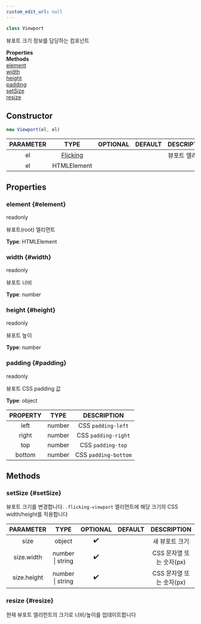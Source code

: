 ```yaml
---
custom_edit_url: null
---
```


```ts
class Viewport
```
뷰포트 크기 정보를 담당하는 컴포넌트

<div className="container">
  <div className="row mb-2"><div className="col col--6"><strong>Properties</strong></div><div className="col col--6"><strong>Methods</strong></div></div>
  <div className="row"><div className="col col--6"><a href="#element">element</a><br/><a href="#width">width</a><br/><a href="#height">height</a><br/><a href="#padding">padding</a></div><div className="col col--6"><a href="#setSize">setSize</a><br/><a href="#resize">resize</a></div></div>
</div>

## Constructor
```ts
new Viewport(el, el)
```
|PARAMETER|TYPE|OPTIONAL|DEFAULT|DESCRIPTION|
|:---:|:---:|:---:|:---:|:---:|
|el|[Flicking](Flicking)|||뷰포트 엘리먼트|
|el|HTMLElement||||

## Properties

### element {#element}

<div className="bulma-tags">
  <span className="bulma-tag is-warning">readonly</span>
</div>

뷰포트(root) 엘리먼트

**Type**: HTMLElement

### width {#width}

<div className="bulma-tags">
  <span className="bulma-tag is-warning">readonly</span>
</div>

뷰포트 너비

**Type**: number

### height {#height}

<div className="bulma-tags">
  <span className="bulma-tag is-warning">readonly</span>
</div>

뷰포트 높이

**Type**: number

### padding {#padding}

<div className="bulma-tags">
  <span className="bulma-tag is-warning">readonly</span>
</div>

뷰포트 CSS padding 값

**Type**: object

|PROPERTY|TYPE|DESCRIPTION|
|:---:|:---:|:---:|
|left|number|CSS `padding-left`|
|right|number|CSS `padding-right`|
|top|number|CSS `padding-top`|
|bottom|number|CSS `padding-bottom`|

## Methods

### setSize {#setSize}

<div className="bulma-tags">

</div>

뷰포트 크기를 변경합니다.
`.flicking-viewport` 엘리먼트에 해당 크기의 CSS width/height를 적용합니다

|PARAMETER|TYPE|OPTIONAL|DEFAULT|DESCRIPTION|
|:---:|:---:|:---:|:---:|:---:|
|size|object|✔️||새 뷰포트 크기|
|size.width|number \| string|✔️||CSS 문자열 또는 숫자(px)|
|size.height|number \| string|✔️||CSS 문자열 또는 숫자(px)|

### resize {#resize}

<div className="bulma-tags">

</div>

현재 뷰포트 엘리먼트의 크기로 너비/높이를 업데이트합니다

